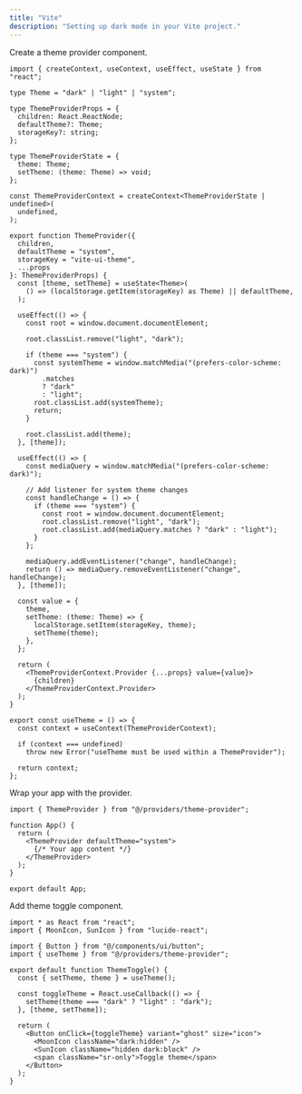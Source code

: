 ```yaml
---
title: "Vite"
description: "Setting up dark mode in your Vite project."
---
```


<Steps>

<Step>Create a theme provider component.</Step>

```tsx title="providers/theme-provider.tsx"
import { createContext, useContext, useEffect, useState } from "react";

type Theme = "dark" | "light" | "system";

type ThemeProviderProps = {
  children: React.ReactNode;
  defaultTheme?: Theme;
  storageKey?: string;
};

type ThemeProviderState = {
  theme: Theme;
  setTheme: (theme: Theme) => void;
};

const ThemeProviderContext = createContext<ThemeProviderState | undefined>(
  undefined,
);

export function ThemeProvider({
  children,
  defaultTheme = "system",
  storageKey = "vite-ui-theme",
  ...props
}: ThemeProviderProps) {
  const [theme, setTheme] = useState<Theme>(
    () => (localStorage.getItem(storageKey) as Theme) || defaultTheme,
  );

  useEffect(() => {
    const root = window.document.documentElement;

    root.classList.remove("light", "dark");

    if (theme === "system") {
      const systemTheme = window.matchMedia("(prefers-color-scheme: dark)")
        .matches
        ? "dark"
        : "light";
      root.classList.add(systemTheme);
      return;
    }

    root.classList.add(theme);
  }, [theme]);

  useEffect(() => {
    const mediaQuery = window.matchMedia("(prefers-color-scheme: dark)");

    // Add listener for system theme changes
    const handleChange = () => {
      if (theme === "system") {
        const root = window.document.documentElement;
        root.classList.remove("light", "dark");
        root.classList.add(mediaQuery.matches ? "dark" : "light");
      }
    };

    mediaQuery.addEventListener("change", handleChange);
    return () => mediaQuery.removeEventListener("change", handleChange);
  }, [theme]);

  const value = {
    theme,
    setTheme: (theme: Theme) => {
      localStorage.setItem(storageKey, theme);
      setTheme(theme);
    },
  };

  return (
    <ThemeProviderContext.Provider {...props} value={value}>
      {children}
    </ThemeProviderContext.Provider>
  );
}

export const useTheme = () => {
  const context = useContext(ThemeProviderContext);

  if (context === undefined)
    throw new Error("useTheme must be used within a ThemeProvider");

  return context;
};
```

<Step>Wrap your app with the provider.</Step>

```tsx {1,5-7} title="main.tsx"
import { ThemeProvider } from "@/providers/theme-provider";

function App() {
  return (
    <ThemeProvider defaultTheme="system">
      {/* Your app content */}
    </ThemeProvider>
  );
}

export default App;
```

<Step>Add theme toggle component.</Step>

```tsx title="components/theme-toggle.tsx"
import * as React from "react";
import { MoonIcon, SunIcon } from "lucide-react";

import { Button } from "@/components/ui/button";
import { useTheme } from "@/providers/theme-provider";

export default function ThemeToggle() {
  const { setTheme, theme } = useTheme();

  const toggleTheme = React.useCallback(() => {
    setTheme(theme === "dark" ? "light" : "dark");
  }, [theme, setTheme]);

  return (
    <Button onClick={toggleTheme} variant="ghost" size="icon">
      <MoonIcon className="dark:hidden" />
      <SunIcon className="hidden dark:block" />
      <span className="sr-only">Toggle theme</span>
    </Button>
  );
}
```

</Steps>
